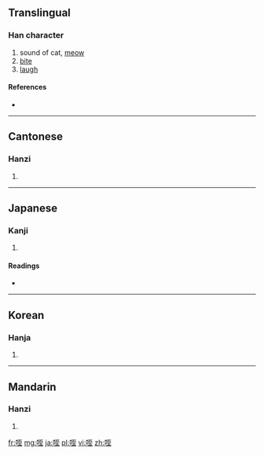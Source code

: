==Translingual==

===Han character===
{{Han char|rn=30|rad=口|as=06|sn=9|four=6101<sub>4</sub>|canj=口一戈土 (RMIG)}}

# sound of cat, [[meow]]
# [[bite]]
# [[laugh]]

====References====
* {{Han ref|kx=0186.070|dkj=03534|dj=0405.290|hdz=10614.040|uh=54A5|ud=21669|bh=CDFD|bd=52733}}

----

==Cantonese==

===Hanzi===
{{yue-hanzi|jyut=|y=jat6, hei3}}

# {{defn|Cantonese|sort=口06}}

----

==Japanese==

===Kanji===
{{ja-kanji|grade=|rs=口06}}

# {{defn|Japanese|sort=口06}}

====Readings====
* {{ja-readings|on=[[き]] (ki), [[てつ]] (tetsu), [[し]] (shi)|kun=[[わらう]] (warau), [[かむ]] (kamu), [[とまる]] (tomaru)}}

----

==Korean==

===Hanja===
{{ko-hanja|hangeul=희|rv=hui|mr=hŭi}}

# {{defn|Korean|sort=口06}}

----

==Mandarin==

===Hanzi===
{{cmn-hanzi|pin=[[dié]] ([[die2]]), [[xì]] ([[xi4]])|wg=tieh<sup>2</sup>, hsi<sup>4</sup>}}

# {{defn|Mandarin|sort=口06}}

[[fr:咥]]
[[mg:咥]]
[[ja:咥]]
[[pl:咥]]
[[vi:咥]]
[[zh:咥]]